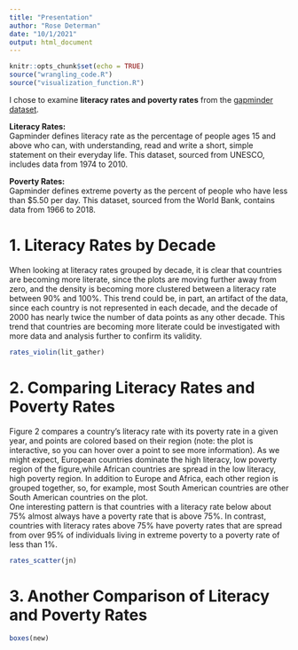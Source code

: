 ```yaml
---
title: "Presentation"
author: "Rose Determan"
date: "10/1/2021"
output: html_document
---
```


```r
knitr::opts_chunk$set(echo = TRUE)
source("wrangling_code.R")
source("visualization_function.R")
```

I chose to examine **literacy rates and poverty rates** from the
[gapminder dataset](https://www.gapminder.org/data/).    

**Literacy Rates:**  
Gapminder defines literacy rate as the percentage of people ages 15 and above 
who can, with understanding, read and write a short, simple statement on their 
everyday life. This dataset, sourced from UNESCO,  includes data from 1974 to 
2010.  

**Poverty Rates:**  
Gapminder defines extreme poverty as the percent of people who have less than 
$5.50 per day. This dataset, sourced from the World Bank, contains data from 
1966 to 2018. 

# 1. Literacy Rates by Decade
When looking at literacy rates grouped by decade, it is clear that countries are
becoming more literate, since the plots are moving further away from zero, and 
the density is becoming more clustered between a literacy rate between 90% and 
100%. This trend could be, in part, an artifact of the data, since each country 
is not represented in each decade, and the decade of 2000 has nearly twice the 
number of data points as any other decade. This trend that countries are 
becoming more literate could be investigated with more data and analysis further
to confirm its validity. 
```r
rates_violin(lit_gather)
```

# 2. Comparing Literacy Rates and Poverty Rates
Figure 2 compares a country's literacy rate with its poverty rate in a given 
year, and points are colored based on their region (note: the plot is 
interactive, so you can hover over a point to see more information). As we might
expect, European countries dominate the high literacy, low poverty region of the
figure,while African countries are spread in the low literacy, high poverty 
region. In addition to Europe and Africa, each other region is grouped together, 
so, for example, most South American countries are other South American countries
on the plot.   
One interesting pattern is that countries with a literacy rate below about 75% 
almost always have a poverty rate that is above 75%. In contrast, countries
with literacy rates above 75% have poverty rates that are spread from over 95% 
of individuals living in extreme poverty to a poverty rate of less than 1%. 


```r
rates_scatter(jn)
```


# 3. Another Comparison of Literacy and Poverty Rates
```r
boxes(new)
```
